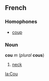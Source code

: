 ==French==
===Homophones===
*[[coup#French|coup]]

===Noun===
'''cou''' ''m'' (''plural'' '''cous''')

#[[neck]]

[[la:Cou]]